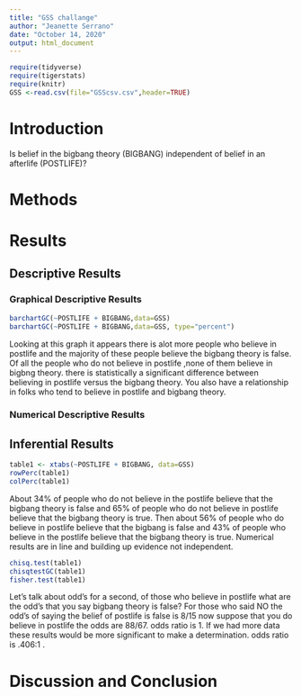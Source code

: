 ```yaml
---
title: "GSS challange"
author: "Jeanette Serrano"
date: "October 14, 2020"
output: html_document
---
```


```r
require(tidyverse)
require(tigerstats)
require(knitr)
GSS <-read.csv(file="GSScsv.csv",header=TRUE)
```

# Introduction

<!--In this section you explain what you are trying to show.  Where did the data come from?  What is the research or other question you are trying to answer?.  If you skimp in this section expect to be marked down in your grade. Paint a picture of the project a couple of paragraphs is expected!-->

Is belief in the bigbang theory (BIGBANG) independent of belief in an afterlife (POSTLIFE)?

# Methods

<!--Decide on your methods:  use "variable analysis" or other appropriate descriptors.  Make sure to choose at least one graphical method and at least one numerical method. Discuss what data manipulations may be needed for example subsetting or other binning procedures and what sort of graphical displays and inferential tools will be used!-->

# Results

<!--Divide this section into two sub-sections:  One for your descriptive  results and one for your inferential results.!-->

## Descriptive Results

### Graphical Descriptive Results

<!--Graphical results here.  Make sure to show your code.  Provide appropriate labels for axes, giving units if possible, and provide a good title for the graph, too.  Use the graphical results to describe the patterns if any that exist in the data as focused toward the research question. Bottom line is to explain the features of the graph that are relevant to conforming or departing to what is expected by your null hypothesis !-->

```r
barchartGC(~POSTLIFE + BIGBANG,data=GSS)
barchartGC(~POSTLIFE + BIGBANG,data=GSS, type="percent")

```
Looking at this graph it appears there is alot more people who believe in postlife and the majority of these people believe the bigbang theory is false. Of all the people who do not believe in postlife ,none of them believe in bigbng theory. there is statistically a significant difference between believing in postlife versus the bigbang theory. You also have a relationship in folks who tend to believe in postlife and bigbang theory. 

### Numerical Descriptive Results

<!--Numerical results go here. Use the numerical results to describe the patterns if any that exist in the data as focused toward the research question!-->

## Inferential Results

```r
table1 <- xtabs(~POSTLIFE + BIGBANG, data=GSS)
rowPerc(table1)
colPerc(table1)
```

About 34% of people who do not believe in the postlife believe that the bigbang theory is false and 65% of people who do not believe in postlife believe that the bigbang theory is true. Then about 56% of people who do believe in postlife believe that the bigbang is false and 43% of people who believe in the postlife believe that the bigbang theory is true. Numerical results are in line and building up evidence not independent. 

<!--State hypothesis clearly.  Make sure your discussion of the inferential test covers all the aspects that the test output produces, such as test statistic, p-value etc.  Make a decision about the null hypothesis, explain the assumptions on which the selected test/procedure was based, and why the chosen procedure satisfys the assumptions and is appropriate to answer the research question!-->

```r
chisq.test(table1)
chisqtestGC(table1)
fisher.test(table1)
```

Let's talk about odd's for a second, of those who believe in postlife what are the odd's that you say bigbang theory is false? For those who said NO the odd's of saying the belief of postlife is false is 8/15 now suppose that you do believe in postlife the odds are 88/67. odds ratio is 1. If we had more data these results would be more significant to make a determination. odds ratio is .406:1 .

# Discussion and Conclusion

<!--Discussion and conclusion here.  If you found a relationship be sure to consider whether the relationship occurs because one of the variavbles causes the other, or whether they perhasps are related for some other reason.  Watch the chapter 6 videos from the GeorgeTown videos collection.!-->
